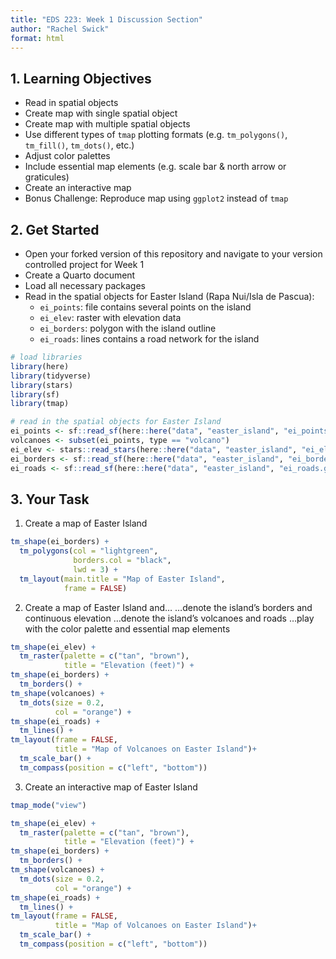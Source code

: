 ```yaml
---
title: "EDS 223: Week 1 Discussion Section"
author: "Rachel Swick"
format: html
---
```

## 1. Learning Objectives
- Read in spatial objects
- Create map with single spatial object
- Create map with multiple spatial objects
- Use different types of `tmap` plotting formats (e.g. `tm_polygons()`, `tm_fill()`, `tm_dots()`, etc.)
- Adjust color palettes
- Include essential map elements (e.g. scale bar & north arrow or graticules)
- Create an interactive map
- Bonus Challenge: Reproduce map using `ggplot2` instead of `tmap`

## 2. Get Started
- Open your forked version of this repository and navigate to your version controlled project for Week 1
- Create a Quarto document
- Load all necessary packages
- Read in the spatial objects for Easter Island (Rapa Nui/Isla de Pascua):
  - `ei_points`: file contains several points on the island
  - `ei_elev`: raster with elevation data
  - `ei_borders`: polygon with the island outline
  - `ei_roads`: lines contains a road network for the island
  
```r
# load libraries
library(here)
library(tidyverse)
library(stars)
library(sf)
library(tmap)
```
 
```r
# read in the spatial objects for Easter Island
ei_points <- sf::read_sf(here::here("data", "easter_island", "ei_points.gpkg"))
volcanoes <- subset(ei_points, type == "volcano")
ei_elev <- stars::read_stars(here::here("data", "easter_island", "ei_elev.tif"))
ei_borders <- sf::read_sf(here::here("data", "easter_island", "ei_border.gpkg"))
ei_roads <- sf::read_sf(here::here("data", "easter_island", "ei_roads.gpkg"))
```
  
## 3. Your Task

1. Create a map of Easter Island
```r
tm_shape(ei_borders) +
  tm_polygons(col = "lightgreen",
              borders.col = "black",
              lwd = 3) +
  tm_layout(main.title = "Map of Easter Island",
            frame = FALSE)
```

2. Create a map of Easter Island and…
    …denote the island’s borders and continuous elevation
    …denote the island’s volcanoes and roads
    …play with the color palette and essential map elements
```r
tm_shape(ei_elev) +
  tm_raster(palette = c("tan", "brown"),
            title = "Elevation (feet)") +
tm_shape(ei_borders) +
  tm_borders() +
tm_shape(volcanoes) +
  tm_dots(size = 0.2,
          col = "orange") +
tm_shape(ei_roads) +
  tm_lines() +
tm_layout(frame = FALSE,
          title = "Map of Volcanoes on Easter Island")+
  tm_scale_bar() +
  tm_compass(position = c("left", "bottom"))
```

3. Create an interactive map of Easter Island  
```r
tmap_mode("view")

tm_shape(ei_elev) +
  tm_raster(palette = c("tan", "brown"),
            title = "Elevation (feet)") +
tm_shape(ei_borders) +
  tm_borders() +
tm_shape(volcanoes) +
  tm_dots(size = 0.2,
          col = "orange") +
tm_shape(ei_roads) +
  tm_lines() +
tm_layout(frame = FALSE,
          title = "Map of Volcanoes on Easter Island")+
  tm_scale_bar() +
  tm_compass(position = c("left", "bottom"))
```

  
  
  
  
  
  
  
  
  
  
  
  
  
  
  